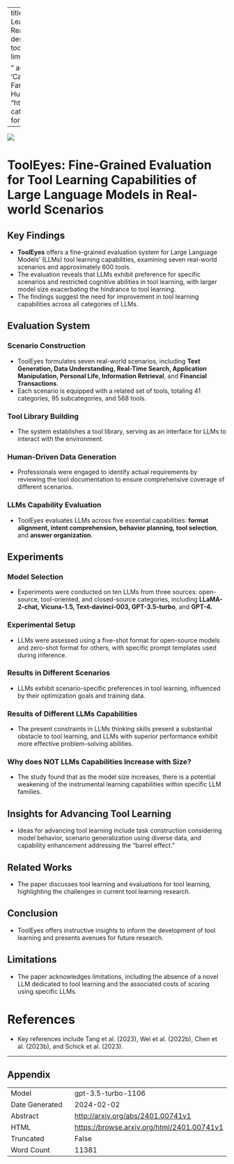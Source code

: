
---
title: "ToolEyes: Fine-Grained Evaluation for Tool Learning Capabilities of Large Language Models in Real-world Scenarios"
id: "2401.00741v1"
description: "ToolEyes assesses large language model tool learning in authentic scenarios, uncovering limitations and guiding future research.

"
author: ['Junjie Ye', 'Guanyu Li', 'Songyang Gao', 'Caishuang Huang', 'Yilong Wu', 'Sixian Li', 'Xiaoran Fan', 'Shihan Dou', 'Qi Zhang', 'Tao Gui', 'Xuanjing Huang']
date: "2024-01-01"
image: "https://browse.arxiv.org/html/2401.00741v1/x2.png"
categories: ['robustness', 'prompt-engineering']
format:
  html:
    code-overflow: wrap
---

![](https://browse.arxiv.org/html/2401.00741v1/x2.png)

# ToolEyes: Fine-Grained Evaluation for Tool Learning Capabilities of Large Language Models in Real-world Scenarios

## Key Findings

- **ToolEyes** offers a fine-grained evaluation system for Large Language Models' (LLMs) tool learning capabilities, examining seven real-world scenarios and approximately 600 tools.
- The evaluation reveals that LLMs exhibit preference for specific scenarios and restricted cognitive abilities in tool learning, with larger model size exacerbating the hindrance to tool learning.
- The findings suggest the need for improvement in tool learning capabilities across all categories of LLMs.

## Evaluation System

### Scenario Construction
- ToolEyes formulates seven real-world scenarios, including **Text Generation, Data Understanding, Real-Time Search, Application Manipulation, Personal Life, Information Retrieval**, and **Financial Transactions**.
- Each scenario is equipped with a related set of tools, totaling 41 categories, 95 subcategories, and 568 tools.

### Tool Library Building
- The system establishes a tool library, serving as an interface for LLMs to interact with the environment.

### Human-Driven Data Generation
- Professionals were engaged to identify actual requirements by reviewing the tool documentation to ensure comprehensive coverage of different scenarios.

### LLMs Capability Evaluation
- ToolEyes evaluates LLMs across five essential capabilities: **format alignment, intent comprehension, behavior planning, tool selection**, and **answer organization**.

## Experiments

### Model Selection
- Experiments were conducted on ten LLMs from three sources: open-source, tool-oriented, and closed-source categories, including **LLaMA-2-chat, Vicuna-1.5, Text-davinci-003, GPT-3.5-turbo**, and **GPT-4.**

### Experimental Setup
- LLMs were assessed using a five-shot format for open-source models and zero-shot format for others, with specific prompt templates used during inference.

### Results in Different Scenarios
- LLMs exhibit scenario-specific preferences in tool learning, influenced by their optimization goals and training data.

### Results of Different LLMs Capabilities
- The present constraints in LLMs thinking skills present a substantial obstacle to tool learning, and LLMs with superior performance exhibit more effective problem-solving abilities.

### Why does NOT LLMs Capabilities Increase with Size?
- The study found that as the model size increases, there is a potential weakening of the instrumental learning capabilities within specific LLM families.

## Insights for Advancing Tool Learning
- Ideas for advancing tool learning include task construction considering model behavior, scenario generalization using diverse data, and capability enhancement addressing the "barrel effect."

## Related Works
- The paper discusses tool learning and evaluations for tool learning, highlighting the challenges in current tool learning research.

## Conclusion
- ToolEyes offers instructive insights to inform the development of tool learning and presents avenues for future research.

## Limitations
- The paper acknowledges limitations, including the absence of a novel LLM dedicated to tool learning and the associated costs of scoring using specific LLMs.

# References
- Key references include Tang et al. (2023), Wei et al. (2022b), Chen et al. (2023b), and Schick et al. (2023).

---

## Appendix

|          |          |
|----------|----------|
| Model     | gpt-3.5-turbo-1106       |
| Date Generated     | 2024-02-02       |
| Abstract | [http://arxiv.org/abs/2401.00741v1](http://arxiv.org/abs/2401.00741v1)        |
| HTML     | [https://browse.arxiv.org/html/2401.00741v1](https://browse.arxiv.org/html/2401.00741v1)       |
| Truncated       | False       |
| Word Count       | 11381       |